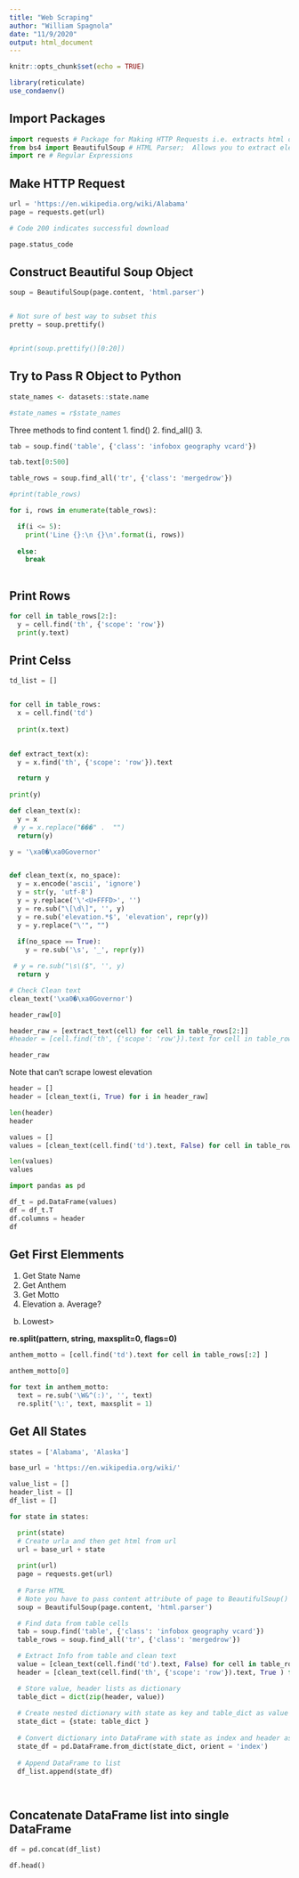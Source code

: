 ```yaml
---
title: "Web Scraping"
author: "William Spagnola"
date: "11/9/2020"
output: html_document
---
```


```r
knitr::opts_chunk$set(echo = TRUE)

library(reticulate)
use_condaenv()
```

## Import Packages

```python
import requests # Package for Making HTTP Requests i.e. extracts html code from website
from bs4 import BeautifulSoup # HTML Parser;  Allows you to extract elements from HTML 
import re # Regular Expressions

```


## Make HTTP Request 
```python

url = 'https://en.wikipedia.org/wiki/Alabama'
page = requests.get(url)

# Code 200 indicates successful download

page.status_code
```

## Construct Beautiful Soup Object
```python

soup = BeautifulSoup(page.content, 'html.parser')


# Not sure of best way to subset this
pretty = soup.prettify()


#print(soup.prettify()[0:20])
```


## Try to Pass R Object to Python
```r
state_names <- datasets::state.name

```

```python
#state_names = r$state_names

```




Three methods to find content
  1. find()
  2. find_all()
  3.
```python


tab = soup.find('table', {'class': 'infobox geography vcard'})

tab.text[0:500]
```

```python

table_rows = soup.find_all('tr', {'class': 'mergedrow'})

#print(table_rows)

for i, rows in enumerate(table_rows):

  if(i <= 5):
    print('Line {}:\n {}\n'.format(i, rows))
  
  else:
    break 
 
```
## Print Rows
```python
for cell in table_rows[2:]:
  y = cell.find('th', {'scope': 'row'})
  print(y.text)
```

## Print Celss
```python
td_list = []


for cell in table_rows:
  x = cell.find('td')
  
  print(x.text)
  
```

```python

def extract_text(x):
  y = x.find('th', {'scope': 'row'}).text

  return y
  
print(y)

def clean_text(x):
  y = x
 # y = x.replace("���" .  "")
  return(y)
```
```python
y = '\xa0�\xa0Governor'


def clean_text(x, no_space):
  y = x.encode('ascii', 'ignore')
  y = str(y, 'utf-8')
  y = y.replace('\'<U+FFFD>', '')
  y = re.sub("\[\d\]", '', y)
  y = re.sub('elevation.*$', 'elevation', repr(y))
  y = y.replace("\'", "")
  
  if(no_space == True):
    y = re.sub('\s', '_', repr(y))

 # y = re.sub("\s\($", '', y)
  return y
```




```python

# Check Clean text
clean_text('\xa0�\xa0Governor')

```
```python
header_raw[0]
```

```python


header_raw = [extract_text(cell) for cell in table_rows[2:]]
#header = [cell.find('th', {'scope': 'row'}).text for cell in table_rows[2:]]

header_raw


```


Note that can't scrape lowest elevation
```python

header = []
header = [clean_text(i, True) for i in header_raw]

len(header)
header


```


```python
values = []
values = [clean_text(cell.find('td').text, False) for cell in table_rows[2:]]

len(values)
values
```


```python

import pandas as pd

df_t = pd.DataFrame(values)
df = df_t.T
df.columns = header
df
```

## Get First Elemments
  1. Get State Name
  2. Get Anthem
  3. Get Motto
  4. Elevation
    a. Average?

 b. Lowest>


**re.split(pattern, string, maxsplit=0, flags=0)**
```python

anthem_motto = [cell.find('td').text for cell in table_rows[:2] ]

anthem_motto[0]

for text in anthem_motto:
  text = re.sub('\W&^(:)', '', text)
  re.split('\:', text, maxsplit = 1)

```



## Get All States

```python

states = ['Alabama', 'Alaska']

base_url = 'https://en.wikipedia.org/wiki/'

value_list = []
header_list = []
df_list = []

for state in states:

  print(state)
  # Create urla and then get html from url
  url = base_url + state
  
  print(url)
  page = requests.get(url)
  
  # Parse HTML
  # Note you have to pass content attribute of page to BeautifulSoup() function
  soup = BeautifulSoup(page.content, 'html.parser')

  # Find data from table cells
  tab = soup.find('table', {'class': 'infobox geography vcard'})
  table_rows = soup.find_all('tr', {'class': 'mergedrow'})

  # Extract Info from table and clean text 
  value = [clean_text(cell.find('td').text, False) for cell in table_rows[2:]]
  header = [clean_text(cell.find('th', {'scope': 'row'}).text, True ) for cell in table_rows[2:]]

  # Store value, header lists as dictionary
  table_dict = dict(zip(header, value))
  
  # Create nested dictionary with state as key and table_dict as value
  state_dict = {state: table_dict }
  
  # Convert dictionary into DataFrame with state as index and header as columns
  state_df = pd.DataFrame.from_dict(state_dict, orient = 'index')
  
  # Append DataFrame to list
  df_list.append(state_df)

  
```

## Concatenate DataFrame list into single DataFrame

```python

df = pd.concat(df_list)

df.head()
```

